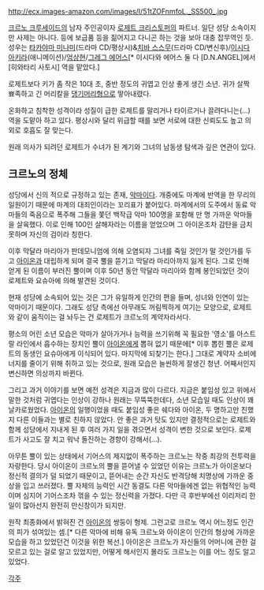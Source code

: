 http://ecx.images-amazon.com/images/I/51tZOFnmfoL._SS500_.jpg

[[크르노 크루세이드]]의 남자 주인공이자 [[로제트 크리스토퍼]]의 파트너. 일단 성당 소속이지만 사제는 아니다. 등에 보급품 등을 짊어지고 다니곤 하는 것을 보아 대충 잡무역인 듯. 성우는 [[타카야마 미나미]](드라마 CD/평상시)&[[치바 스스무]](드라마 CD/변신후)/[[이시다 아키라]](애니메이션)/[[엄상현]]/[[그레그 에어스]][* 이시다와 에어스 둘 다 [D.N.ANGEL]에서 [히와타리 사토시] 역을 맡았다.]

로제트보다 키가 좀 작은 10대 초, 중반 정도의 귀엽고 인상 좋게 생긴 소년. 귀가 살짝 뾰족하고 긴 머리칼을 [[댕기머리]]형으로 땋아내렸다.

온화하고 침착한 성격이라 성질이 급한 로제트를 말리거나 타이르거나 끌려다니는(...) 역을 도맡아 하고 있다. 평상시와 달리 위급할 때를 보면 서로에 대한 신뢰도도 높고 의외로 호흡도 잘 맞는다.

원래 의사가 되려던 로제트가 수녀가 된 계기와 그녀의 남동생 탐색과 깊은 연관이 있다.

== 크르노의 정체 ==
성당에서 신의 적으로 규정하고 있는 존재, [[악마]]이다. 개중에도 마계에 반역을 한 무리의 일원이기 때문에 마계의 대죄인이라는 꼬리표가 붙어있다. 마계에서의 도주에서 동료 악마들의 죽음으로 폭주해 그들을 쫓던 백작급 악마 100명을 포함해 만 명 가까운 악마들을 살육했다. 이로 인해 100인 살해자라는 이름을 얻었으며 그 아이온조차 감탄을 금치 못하며 자신의 검이라 칭한다.

이후 막달라 마리아가 판데모니엄에 의해 오염되자 그녀를 죽일 것인가 말 것인가를 두고 [[아이온]]과 대립하게 되며 결국 뿔을 뜯기고 막달라 마리아까지 잃게 된다. 그로 인해 얻게 된 이름이 부러진 뿔이며 이후 50년 동안 막달라 마리아와 함께 봉인되었던 것이 로제트와 요슈아에 의해 발견된 것이다.

현재 성당에 소속되어 있는 것은 그가 유일하게 인간의 편을 들며, 성녀와 인연이 있는 악마이기 때문이다. 그래도 성당 측에선 아무래도 꺼림찍하게 여기는 모양으로, 로제트와 같이 움직이는 걸 놔두는 건 로제트가 크르노의 계약자라서다.

평소의 어린 소년 모습은 악마가 살아가거나 능력을 쓰기위해 꼭 필요한 '영소'를 아스트랄 라인에서 흡수하는 장치인 뿔이 [[아이온]]에게 뽑혀 없기 때문에[* 이후 뽑힌 뿔은 로제트의 동생인 요슈아에게 이식되어 있다. 마지막에 되찾기는 한다.] 그대로 계약자 소비에너지를 줄이기 위해 취하고 있는 것으로, 원래 모습은 늘씬하게 잘생긴 청년. 어째서인지 변신하면 의상까지 바뀐다.

그리고 과거 이야기를 보면 예전 성격은 지금과 많이 다르다. 지금은 붙임성 있고 위에서 말한 것처럼 귀엽다는 인상이 강하나 원래는 무뚝뚝한데다, 소년 모습일 때도 인상이 꽤 날카로웠었다. [[아이온]]의 일행이었을 때도 붙임성 좋은 쉐다와 아이온, 두 명하고만 친했지 다른 이들과는 별로 친하지 않았다. 안 좋은 과거 탓도 있지만 결정적으로는 로제트와 함께 성당에서 지내게 된 후 여러 가지 일을 겪으면서 성격이 변한 것으로 보인다. 로제트가 사고도 잘 치고 워낙 돌진하는 경향이 강해서(...).

아무튼 뿔이 있는 상태에서 기어스의 제지없이 폭주하는 크르노는 작중 최강의 전투력을 자랑한다. 당시 아이온이 크르노의 뿔을 뜯어낼 수 있었던 이유는 크르노가 아이온보다 정신적 결의가 덜 되었기 때문이고, 뜯어내는 순간 자신도 반격당해 치명상에 가까운 중상을 입고 쓰러졌다. 뿔 자체의 능력인 시간 동결도 다른 악마들에겐 없는 위협적인 능력이며 심지어 기어스조차 꺾을 수 있는 정신력을 가졌다. 다만 극 후반부에선 이리저리 한 일이 많아선지 완전히 만신창이가 되지만.

원작 최종화에서 밝혀진 건 [[아이온]]의 쌍둥이 형제. 그런고로 크르노 역시 어느정도 인간의 피가 섞여있는 셈.[* 다른 악마에 비해 유독 크르노와 아이온이 인간의 형상에 가까운 모습을 하고 있었던건 이것을 위한 복선.] 아이온은 크르노가 자신들의 어머니에 관한 걸 모르고 있는 걸로 알고 있었지만, 어떻게 해서인지 몰라도 크르노는 이를 어느 정도 알고 있었다.

[[각주]]
